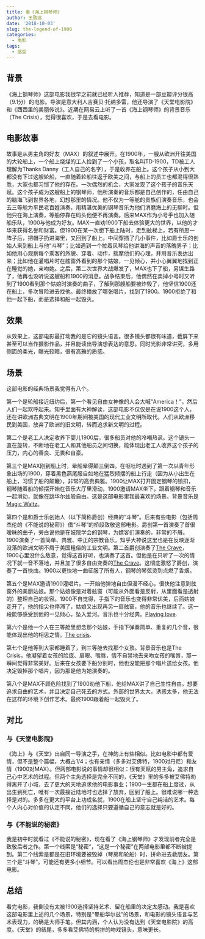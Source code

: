 ```yaml
---
title: 看《海上钢琴师》
author: 王致远
date: '2018-10-03'
slug: the-legend-of-1900
categories:
  - 电影
tags:
  - 感受
---
```


## 背景

《海上钢琴师》这部电影我很早之前就已经听人推荐，知道是一部豆瓣评分很高（9.1分）的电影。导演是意大利人吉赛贝·托纳多雷，他还导演了《天堂电影院》和《西西里的美丽传说》。近期在网易云上听了一首《海上钢琴师》的背景音乐（The Crisis），觉得很喜欢，于是去看电影。

## 电影故事

故事是从男主角的好友（MAX）的叙述中展开。在1900年，一艘从欧洲开往美国的大轮船上，一个船上烧煤的工人捡到了一个小孩，取名叫TD·1900，TD被工人理解为Thanks Danny（工人自己的名字），于是收养在船上。这个孩子从小到大都没有下过这艘轮船，一直随着轮船往返于欧美之间，与船上的员工也都混得很熟悉，大家也都习惯了他的存在。一次偶然的机会，大家发现了这个孩子的音乐天赋。这个孩子成为这艘船上的钢琴师，他所演奏的音乐都是自己创作的，任由自己的脑海飞到世界各地，幻想那里的情况。他不仅为一等舱的贵族们演奏音乐，也会去三等舱为平民老百姓演奏，用精湛优美的钢琴音乐为他们消磨海上的无聊时。但他只在海上演奏，等船停靠在码头他便不再演奏。后来MAX作为小号手也加入随船乐队，1900与他成为好友。MAX一直劝1900下船去体验更大的世界，以他的才华来获得名誉和财富。但1900在某一次想下船上陆时，走到舷梯上，若有所思一阵子后，把帽子扔进海里，又回到了船上。中间穿插了几小事件，比如爵士乐的创始人来到船上与他“斗琴”；比如遇到一个拉着风琴给他讲海的声音的落魄男子；比如他用心观察每个乘客的外貌、穿着、动作，揣摩他们的心理，并用音乐表达出来；比如他在灌唱片时在舷窗外看到的那个姑娘，一见倾心，并小心翼翼地找到正在睡觉的她，亲吻她。之后，第二次世界大战爆发了，MAX也下了船，另谋生路了，他再也没听说这艘船和1900的消息。战争结束后，他偶然在卖掉小号时又听到了1900看到那个姑娘时演奏的曲子，了解到那艘船要被炸毁了，他坚信1900还在船上，多次冒险进去找他。最终播放了哪张唱片，找到了1900。1900拒绝了和他一起下船，而是选择和船一起毁灭。

## 效果

从效果上，这部电影最打动我的是它的镜头语言。很多镜头都很有味道，截屏下来甚至可以当作摄影作品，并且能读出导演想表达的意思。同时光影非常讲究，多用侧面的柔光，曝光较暗，很有高雅的质感。

## 场景

这部电影的经典场景我觉得有八个。

第一个是轮船接近纽约后，第一个看见自由女神像的人会大喊“America！”，然后人们一起欢呼起来。知乎里面有大神解读，这部电影不仅仅是在说1900这个人，还在讲欧洲古典文明在1900年期间被美国的现代工业文明所取代。人们从欧洲移民到美国，放弃了欧洲的旧文明，转而追求新文明的过程。

第二个是老工人决定收养下婴儿1900后，很多船员对他的冷嘲热讽。这个镜头一直在旋转，不断地在老工人和其他船员之间切换，能体现出老工人收养这个孩子的压力，内心的善良、无畏和自豪。

第三个是MAX刚到船上时，晕船晕得颠三倒四。在呕吐时遇到了第一次以青年形象出场的1900，穿着黑色燕尾服自如地在猛烈倾摆的船上行走（因为从小出生在船上，习惯了船的颠簸），非常的高贵典雅。1900让MAX打开固定钢琴的锁扣，钢琴随着船的倾摆开始在音乐大厅里滑动，1900邀请MAX坐下，跟着钢琴和音乐一起滑动，就像在跳华尔兹般自由。这是这部电影里我最喜欢的场景。背景音乐是[Magic Waltz](https://music.163.com/#/song?id=5027380)。

第四个是和爵士乐创始人（以下简称爵创）经典的“斗琴”。后来有些电影（包括周杰伦的《不能说的秘密》）借“斗琴”的桥段致敬这部电影。爵创第一首演奏了首很暧昧的曲子，旁白说他是在妓院学会的钢琴，为嫖客们演奏的，非常的不屑。1900演奏了一首简单、典雅、中正的宗教音乐。知乎大神说这里也是在反映逐渐没落的欧洲文明不屑于美国粗俗的工业文明。第二首爵创演奏了[The Crave](https://music.163.com/#/song?id=5027386)，1900心里没什么敌意，觉得这首好听，也演奏了这首。但他是在只听了一次的情况下就一音不落地，并且加了很多自由变奏的[The Crave](https://music.163.com/#/song?id=5027084)。这彻底激怒了爵创，演奏了一首快曲。1900以更快地一曲征服了所有人，钢琴的琴弦烫到点燃了香烟。

第五个是MAX邀请1900灌唱片。一开始他弹地自由但漫不经心，很快他注意到舷窗外的美丽姑娘。那个姑娘像是对着舷窗（可能从外面看是反射，从里面看是透射的）整理自己的妆容。1900不自觉得，手指下的音乐也变得非常优美，后面姑娘走开了，他的指尖也停滞了，姑娘又出现再另一扇舷窗，他的音乐也继续了。这一段能够感受到他的一见倾心，坠入爱河。音乐也十分经典。[Playing love](https://music.163.com/#/song?id=5027096).

第六个是他一个人在三等舱里想念那个姑娘，手指下弹奏简单、重复的几个音，很能体现出他的相思之情。[The crisis](https://music.163.com/#/song?id=5027083).

第七个是他等到大家都睡着了，到三等舱去找那个女孩。背景音乐也是The Crisis，他凝望着女孩的脸庞、眉眼、嘴唇，情不自禁地去亲吻女孩的嘴唇，那一瞬间觉得非常美好。后来在女孩要下船分别时，他也没能把那个唱片送给女孩。他决定毁掉那个唱片，因为那是他为她演奏的。

第八个是MAX不顾危险找到了1900劝他下船，他给MAX讲了自己生性自由，想要追求自由的艺术，并且决定自己死去的方式。外部的世界太大，诱惑太多，他无法在这样的环境下创作艺术。最终1900跟着船一起毁灭了。

## 对比

### 与《天堂电影院》

《海上》与《天堂》出自同一导演之手，在神韵上有些相似。比如电影中都有爱情，但不是整个篇幅，大概占1/4；也有亲情（多多对艾佛特，1900对丹尼）和友情（1900对MAX）。但两部电影说的事情却很相似：很有天赋的男主角，追求自己心中艺术的过程。但两个主角选择是完全不同的，《天堂》里的多多被艾佛特劝得离开了小城，去了更大的天地追求他的电影事业；1900一生都在船上度过，从出生到死亡，唯有一次最接近陆地时也选择了放弃，回到了船上。很难说哪一种选择是对的。多多在更大的平台上功成名就，1900在船上坚守自己纯洁的艺术。每个人内心对价值的认定不同，他们的选择只要遵循自己的意志就是好的。

### 与《不能说的秘密》

我是初中时就看过《不能说的秘密》，现在看了《海上钢琴师》才发现前者完全是致敬后者之作。第一个线索是“秘密”，“这是一个秘密”在两部电影里都不断被提到。第二个线索是都是在旧环境要被毁掉（琴房和轮船）时，拼命进去救朋友。第三个是“斗琴”。可能还有更多小细节。可以看出周杰伦也是非常喜欢《海上》这部电影。

## 总结

看完电影，我倒没有太被1900选择坚持艺术、留在船里的决定太感动。我是喜欢这部电影里上述的几个场景，特别是“晕船华尔兹”的场景，和电影的镜头语言与艺术表现力，的确是大师手笔。但其内涵，个人认为没有达到《天堂电影院》的高度。《天堂》的结尾，多多看艾佛特的剪拼的吻戏镜头，意味更长。